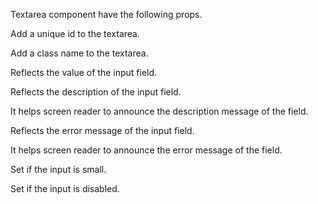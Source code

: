 
<PackageInstallGuide packageName="@wpmudev/sui-textarea" />

<Section title="Props" border={true}>
	<p>Textarea component have the following props.</p>
	<PropSection title="id" type="string" defaultValue="{{default}}">
		<p>Add a unique id to the textarea.</p>
	</PropSection>
	<PropSection title="className" type="string" defaultValue="{{default}}">
		<p>Add a class name to the textarea.</p>
	</PropSection>
	<PropSection title="value" type="string" defaultValue="{{default}}">
		<p>Reflects the value of the input field.</p>
	</PropSection>
	<PropSection title="description" type="string" defaultValue="{{default}}">
		<p>Reflects the description of the input field.</p>
	</PropSection>
	<PropSection title="descriptionId" type="string" defaultValue="{{default}}">
		<p>
			It helps screen reader to announce the description message of the
			field.
		</p>
	</PropSection>
	<PropSection title="errorMessage" type="string" defaultValue="{{default}}">
		<p>Reflects the error message of the input field.</p>
	</PropSection>
	<PropSection title="errorId" type="string" defaultValue="{{default}}">
		<p>
			It helps screen reader to announce the error message of the field.
		</p>
	</PropSection>
	<PropSection title="isSmall" type="boolean" defaultValue="{{default}}">
		<p>Set if the input is small.</p>
	</PropSection>
	<PropSection title="isDisabled" type="boolean" defaultValue="{{default}}">
		<p>Set if the input is disabled.</p>
	</PropSection>
</Section>
